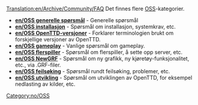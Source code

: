 [[Translation:en/Archive/Community/FAQ]]
{{no/Manual/Innhold}}
Det finnes flere [https://www.wikipedia.org/wiki/no:OSS OSS]-kategorier.

*'''[[en/OSS generelle spørsmål]]''' - Generelle spørsmål
*'''[[en/OSS installasjon]]''' - Spørsmål om installasjon, systemkrav, etc.
*'''[[en/OSS OpenTTD-versjoner]]''' - Forklarer terminologien brukt om forskjellige versjoner av OpenTTD.
*'''[[en/OSS gameplay]]''' - Vanlige spørsmål om gameplay.
*'''[[en/OSS flerspiller]]''' - Spørsmål om flerspiller, å sette opp server, etc.
*'''[[en/OSS NewGRF]]''' - Spørsmål om ny grafikk, ny kjøretøy-funksjonalitet, etc., via .GRF-filer.
*'''[[en/OSS feilsøking]]''' - Spørsmål rundt feilsøking, problemer, etc.
*'''[[en/OSS utvikling]]''' - Spørsmål om utviklingen av OpenTTD, for eksempel nedlasting av kilder, etc.

[[Category:no/OSS]]